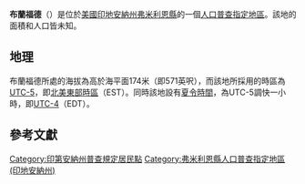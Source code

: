 {{noteTA
|G1=USState
|G2=地名
|G3=Unit
}}
{{Infobox settlement
|official_name            = 布蘭福德
|native_name = Blanford
|settlement_type          = [[人口普查指定地區|人口普查指定地區]]
|image_skyline            = Vermillion County Indiana Incorporated and Unincorporated areas Blanford Highlighted 1805662.svg
|imagesize                = 250px
|image_map                = 
|mapsize                  = 
|pushpin_map              = USA Indiana
|pushpin_label            = 布蘭福德
|pushpin_label_position   = top
|pushpin_map_caption      = 布蘭福德在印地安納州的位置
|subdivision_type         = [[世界政區索引|國家]]
|subdivision_type1        = [[美国州份|州份]]
|subdivision_type2        = [[印地安納州行政区划|縣]]
|subdivision_name         = [[美国|美国]]
|subdivision_name1        = [[印地安納州|印地安納州]]
|subdivision_name2        = [[弗米利恩縣_(印地安納州)|弗米利恩縣]]
|elevation_ft             = 571
|elevation_m              = 174
|area_total_km2           = 
|area_total_sq_mi         = 
|area_land_km2            = 
|area_land_sq_mi          = 
|area_water_km2           = 
|area_water_sq_mi         = 
|population_as_of         = 2010
|population_footnotes     = 
|population_total         = 
|population_metro         = 
|population_density_km2   = auto
|population_density_sq_mi = auto
|timezone                 = [[北美东部时区|北美东部时区]]
|utc_offset               = -5
|coordinates              = {{coord|39|39|54|N|87|31|14|W|display=inline,title}}
| coor_pinpoint           = 
| coordinates_footnotes   = 
|timezone_DST             = EDT
|utc_offset_DST           = -4
|postal_code_type         = [[美國郵區編號|郵區編號]]
|postal_code              = 47842
|area_code                = {{link-en|电话区号765|Area code 765|765}}
|blank_name = [[地名信息系统|GNIS ID]]
|blank_info = 431177<ref name="GNIS">{{cite gnis|431177|Blanford}}</ref>
}}
'''布蘭福德'''（{{lang-en|Blanford}}）是位於[[美國|美國]][[印地安納州|印地安納州]][[弗米利恩縣_(印地安納州)|弗米利恩縣]]的一個[[人口普查指定地區|人口普查指定地區]]。該地的面積和人口皆未知。

== 地理 ==
布蘭福德所處的海拔為高於海平面174米（即571英呎），而該地所採用的時區為[[UTC-5|UTC-5]]，即[[北美東部時區|北美東部時區]]（EST）。同時該地設有[[夏令時間|夏令時間]]，為UTC-5調快一小時，即[[UTC-4|UTC-4]]（EDT）。

== 參考文獻 ==
{{reflist}}

{{弗米利恩縣 (印地安納州)}}

{{DEFAULTSORT:Blanford}}
[[Category:印第安納州普查規定居民點|Category:印第安納州普查規定居民點]]
[[Category:弗米利恩縣人口普查指定地區_(印地安納州)|Category:弗米利恩縣人口普查指定地區 (印地安納州)]]

{{Indiana-geo-stub}}